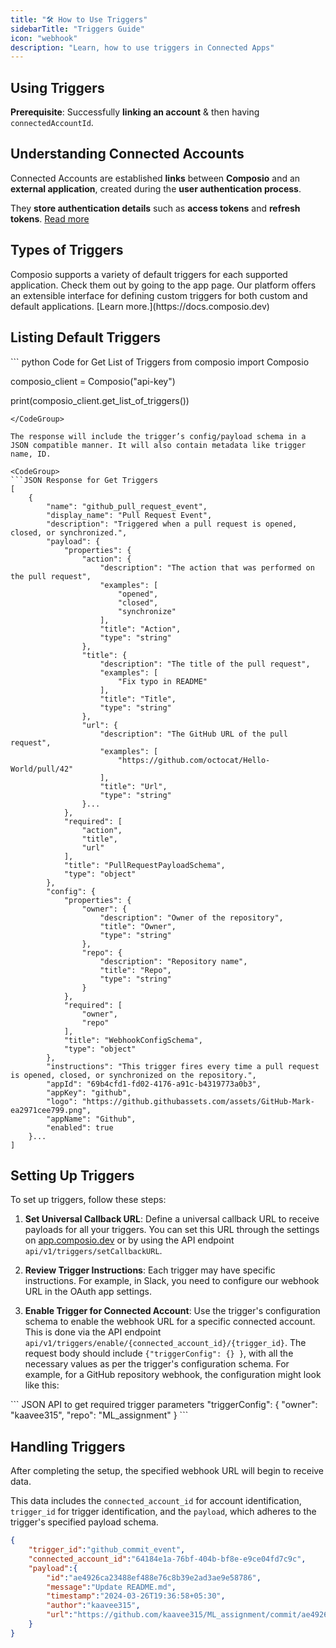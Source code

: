 ```yaml
---
title: "🛠️ How to Use Triggers"
sidebarTitle: "Triggers Guide"
icon: "webhook"
description: "Learn, how to use triggers in Connected Apps"
---
```


## Using Triggers

**Prerequisite**: Successfully **linking an account** & then having `connectedAccountId`.

## **Understanding Connected Accounts**

Connected Accounts are established **links** between **Composio** and an **external application**, created during the **user authentication process**.

They **store authentication details** such as **access tokens** and **refresh tokens**. [Read more](https://docs.composio.dev/integrations/integration-guide)

## **Types of Triggers**

<AccordionGroup>
  <Accordion title="Option 1️⃣ Default Triggers (Preferred)">
    Composio supports a variety of default triggers for each supported
    application. Check them out by going to the app page. 
  </Accordion>
  <Accordion title="Option 2️⃣ Custom Triggers (Build your Own)">
    Our platform offers an extensible interface for defining custom triggers for
    both custom and default applications. [Learn more.](https://docs.composio.dev)
  </Accordion>
</AccordionGroup>

## Listing Default Triggers

<CodeGroup>
``` python Code for Get List of Triggers
from composio import Composio

composio_client = Composio("api-key")

print(composio_client.get_list_of_triggers())

```
</CodeGroup>

The response will include the trigger’s config/payload schema in a JSON compatible manner. It will also contain metadata like trigger name, ID. 

<CodeGroup>
```JSON Response for Get Triggers 
[
    {
        "name": "github_pull_request_event",
        "display_name": "Pull Request Event",
        "description": "Triggered when a pull request is opened, closed, or synchronized.",
        "payload": {
            "properties": {
                "action": {
                    "description": "The action that was performed on the pull request",
                    "examples": [
                        "opened",
                        "closed",
                        "synchronize"
                    ],
                    "title": "Action",
                    "type": "string"
                },
                "title": {
                    "description": "The title of the pull request",
                    "examples": [
                        "Fix typo in README"
                    ],
                    "title": "Title",
                    "type": "string"
                },
                "url": {
                    "description": "The GitHub URL of the pull request",
                    "examples": [
                        "https://github.com/octocat/Hello-World/pull/42"
                    ],
                    "title": "Url",
                    "type": "string"
                }...
            },
            "required": [
                "action",
                "title",
                "url"
            ],
            "title": "PullRequestPayloadSchema",
            "type": "object"
        },
        "config": {
            "properties": {
                "owner": {
                    "description": "Owner of the repository",
                    "title": "Owner",
                    "type": "string"
                },
                "repo": {
                    "description": "Repository name",
                    "title": "Repo",
                    "type": "string"
                }
            },
            "required": [
                "owner",
                "repo"
            ],
            "title": "WebhookConfigSchema",
            "type": "object"
        },
        "instructions": "This trigger fires every time a pull request is opened, closed, or synchronized on the repository.",
        "appId": "69b4cfd1-fd02-4176-a91c-b4319773a0b3",
        "appKey": "github",
        "logo": "https://github.githubassets.com/assets/GitHub-Mark-ea2971cee799.png",
        "appName": "Github",
        "enabled": true
    }...
]
```
</CodeGroup>

## Setting Up Triggers

To set up triggers, follow these steps:

1. **Set Universal Callback URL**: Define a universal callback URL to receive payloads for all your triggers. You can set this URL through the settings on [app.composio.dev](http://app.composio.dev) or by using the API endpoint `api/v1/triggers/setCallbackURL`.

2. **Review Trigger Instructions**: Each trigger may have specific instructions. For example, in Slack, you need to configure our webhook URL in the OAuth app settings.

3. **Enable Trigger for Connected Account**: Use the trigger's configuration schema to enable the webhook URL for a specific connected account. This is done via the API endpoint `api/v1/triggers/enable/{connected_account_id}/{trigger_id}`. The request body should include `{"triggerConfig": {} }`, with all the necessary values as per the trigger's configuration schema. For example, for a GitHub repository webhook, the configuration might look like this:

<CodeGroup>
``` JSON API to get required trigger parameters
"triggerConfig": {
	  "owner": "kaavee315",
	  "repo": "ML_assignment"
}
```
</CodeGroup>

## Handling Triggers 

After completing the setup, the specified webhook URL will begin to receive data. 

This data includes the `connected_account_id` for account identification, `trigger_id` for trigger identification, and the `payload`, which adheres to the trigger's specified payload schema.
<CodeGroup>
``` JSON Sample Trigger Webhook, Received on Callback URL
{
	"trigger_id":"github_commit_event",
	"connected_account_id":"64184e1a-76bf-404b-bf8e-e9ce04fd7c9c",
	"payload":{
		"id":"ae4926ca23488ef488e76c8b39e2ad3ae9e58786",
		"message":"Update README.md",
		"timestamp":"2024-03-26T19:36:58+05:30",
		"author":"kaavee315",
		"url":"https://github.com/kaavee315/ML_assignment/commit/ae4926ca23488ef488e76c8b39e2ad3ae9e58786"
	}
}

```
</CodeGroup>






